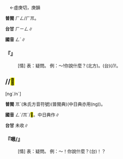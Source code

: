 
=={{ruby|哼|ㄥˊ}}==

　←虛庚切，庚韻{{ruby|＝|ㄏㄥ}}

'''普閩''' <rt>ㄏㄥ/ㄏㆭ</rt>。

'''台甘''' <rt>ㄏㄧㄥ</rt>∥

'''國音''' <rt>ㄥˊ</rt>∥

    

==='''『{{ruby|哼|ㄥˊ}}』'''===
: [情] 表：疑問。 例：～!你說什麼？(北方)。(台){{ruby|哼|ㄏㆭˊ}}(/{{ruby|嘿|ㄏㆤˊ}})!{{ruby|汝|ㄌㄧˋ}}{{ruby|講|ㄍㆲˋ}}{{ruby|→|ㄍㆲ}}{{ruby|甚|ㄙㆩˋ/ㄒㄧㆩ˪}}{{ruby|貨|ㄏㆤ˪/ㄏㄨㆤ˪}}。
    

=={{ruby|嗯|ㄥˊ}}/{{ruby|唔|ㆭˊ}}/<mark>&#xf856c;</mark>==

[ngˊ/nˊ]

'''普閩''' <rt>ㆭˊ</rt>(朱氏方音符號){{ruby|。|ㄫˊ}}(普閩典)(中日典亦用(ng))。

'''國音''' <rt>ㄥˊ/ㆭˊ</rt>/<mark>&#xf856c;</mark>。中日典作{{ruby|：|ㄫㄥˊ}}{{ruby|、|ㄫㄥˇ}}∥

'''台甘''' 未收∥

    

==='''『嗯/{{ruby|唔|ㄥˊ}}』'''===
: [情] 表：疑問。 例：～！你說什麼？(台){{ruby|哈|ㄏㆩˊ/ㄏㆭˊ}}！{{ruby|汝|ㄌㄧˋ}}{{ruby|講|ㄍㆲˋ}}{{ruby|→|ㆣㆲ}}{{ruby|甚|ㄒㄧㆩˋ/ㄙㆩˋ}}{{ruby|麼|ㄇㄧㆷ}}？
    
